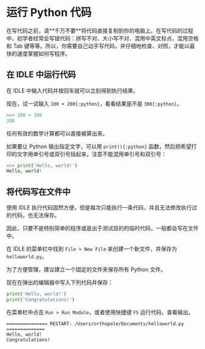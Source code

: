 
# 运行 Python 代码

<Callout type="warning">
  在写代码之前，请**千万不要**将代码直接复制到你的电脑上。在写代码的过程中，初学者经常会写错代码：拼写不对、大小写不对、混用中英文标点、混用空格和
  Tab
  键等等。所以，你需要自己动手写代码，并仔细地检查、对照，才能以最快的速度掌握如何写程序。
</Callout>

## 在 IDLE 中运行代码

在 IDLE 中输入代码并按回车就可以立刻得到执行结果。

现在，试一试输入 `100 + 200{:python}`，看看结果是不是 `300{:python}`。

```python
>>> 100 + 200
300
```

任何有效的数学计算都可以直接被算出来。

如果要让 Python 输出指定文字，可以用 `print(){:python}` 函数，然后把希望打印的文字用单引号或双引号括起来，注意不能混用单引号和双引号：

```python
>>> print('Hello, world!')
Hello, world!
```

## 将代码写在文件中

使用 IDLE 执行代码固然方便，但是每次只能执行一条代码，并且无法修改执行过的代码，也无法保存。

因此，只要不是特别简单的程序或是出于测试目的的临时代码，一般都会写在文件中。

在 IDLE 的菜单栏中找到 `File > New File` 来创建一个新文件，并保存为 `helloworld.py`。

为了方便管理，建议建立一个固定的文件夹保存所有 Python 文件。

现在在弹出的编辑器中写入下列代码并保存：

```python filename="helloworld.py"
print('Hello, world!')
print('Congratulations!')
```

在菜单栏中点击 `Run > Run Module`，或者使用快捷键 `F5` 运行代码，查看输出。

```text
=============== RESTART: /Users/orthopole/Documents/helloworld.py ==============
Hello, world!
Congratulations!
```
